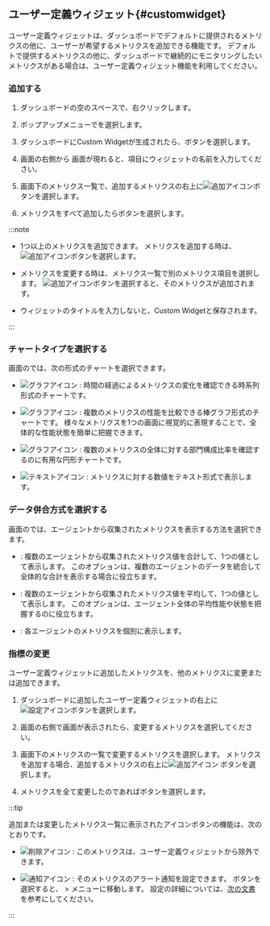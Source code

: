 ## ユーザー定義ウィジェット{#customwidget}

ユーザー定義ウィジェットは、ダッシュボードでデフォルトに提供されるメトリクスの他に、ユーザーが希望するメトリクスを追加できる機能です。 デフォルトで提供するメトリクスの他に、ダッシュボードで継続的にモニタリングしたいメトリクスがある場合は、ユーザー定義ウィジェット機能を利用してください。

### 追加する

1. ダッシュボードの空のスペースで、右クリックします。

2. ポップアップメニューで<Cmdname sid="BTN08346" className="uitext" />を選択します。

3. ダッシュボードに<UI>Custom Widget</UI>が生成されたら、<Cmdname sid="CNT08130" className="uitext" />ボタンを選択します。

   <ImgLang img="db-add-custom-widget.png" desc="Custom widget" />

4. 画面の右側から <Cmdname sid="BTN08346" className="uitext" />画面が現れると、<Cmdname sid="title" className="uitext" />項目にウィジェットの名前を入力してください。

   <ImgLang img="db-add-custom-widget-setting.png" desc="Custom widget" />

5. 画面下のメトリクス一覧で、追加するメトリクスの右上に![追加アイコン](/img/ico-add.svg)ボタンを選択します。

6. メトリクスをすべて追加したら<Cmdname sid="save" className="uitext" />ボタンを選択します。

:::note

- 1つ以上のメトリクスを追加できます。 メトリクスを追加する時は、![追加アイコン](/img/ico-add.svg)ボタンを選択します。

- メトリクスを変更する時は、メトリクス一覧で別のメトリクス項目を選択します。 ![追加アイコン](/img/ico-add.svg)ボタンを選択すると、そのメトリクスが追加されます。

- ウィジェットのタイトルを入力しないと、Custom Widgetと保存されます。

:::

### チャートタイプを選択する

<Cmdname sid="BTN08346" className="uitext" />画面の<Cmdname sid="TTL08259" className="uitext" />では、次の形式のチャートを選択できます。

- ![グラフアイコン](/img/ico-normal-graph.svg) <Cmdname sid="series" className="uitext" />: 時間の経過によるメトリクスの変化を確認できる時系列形式のチャートです。

- ![グラフアイコン](/img/ic-equalizer-chart.svg) <Cmdname sid="equalizer" className="uitext" />: 複数のメトリクスの性能を比較できる棒グラフ形式のチャートです。 様々なメトリクスを1つの画面に視覚的に表現することで、全体的な性能状態を簡単に把握できます。

- ![グラフアイコン](/img/ic-pie-chart.svg) <Cmdname sid="pie" className="uitext" />: 複数のメトリクスの全体に対する部門構成比率を確認するのに有用な円形チャートです。

- ![テキストアイコン](/img/ic-text-widget.svg) <Cmdname sid="text" className="uitext" />: メトリクスに対する数値をテキスト形式で表示します。

### データ併合方式を選択する

<Cmdname sid="BTN08346" className="uitext" />画面の<Cmdname sid="TTL08348" className="uitext" />では、エージェントから収集されたメトリクスを表示する方法を選択できます。

- <Cmdname sid="merge_sum" className="uitext" />: 複数のエージェントから収集されたメトリクス値を合計して、1つの値として表示します。 このオプションは、複数のエージェントのデータを統合して全体的な合計を表示する場合に役立ちます。

- <Cmdname sid="merge_avg" className="uitext" />: 複数のエージェントから収集されたメトリクス値を平均して、1つの値として表示します。 このオプションは、エージェント全体の平均性能や状態を把握するのに役立ちます。

- <Cmdname sid="BTN08359" className="uitext" /> : 各エージェントのメトリクスを個別に表示します。

### 指標の変更

ユーザー定義ウィジェットに追加したメトリクスを、他のメトリクスに変更または追加できます。

1. ダッシュボードに追加したユーザー定義ウィジェットの右上に![設定アイコン](/img/ico-setting.svg)ボタンを選択します。

2. 画面の右側で<Cmdname sid="BTN08346" className="uitext" />画面が表示されたら、変更するメトリクスを選択してください。

   <ImgLang img="db-add-custom-widget-setting-change.png" desc="Custom widget" />

3. 画面下のメトリクスの一覧で変更するメトリクスを選択します。 メトリクスを追加する場合、追加するメトリクスの右上に![追加アイコン](/img/ico-add.svg) ボタンを選択します。 

4. メトリクスを全て変更したのであれば<Cmdname sid="save" className="uitext" />ボタンを選択します。

:::tip

追加または変更したメトリクス一覧に表示されたアイコンボタンの機能は、次のとおりです。

- ![削除アイコン](/img/ico-trash.svg) : このメトリクスは、ユーザー定義ウィジェットから除外できます。

- ![通知アイコン](/img/ic-alert.svg) : そのメトリクスのアラート通知を設定できます。 ボタンを選択すると、<Cmdname sid="side_event" className="uitext" /> &gt; <Cmdname sid="side_eventSetting" className="uitext" />メニューに移動します。 <Cmdname sid="metrics_event" className="uitext" />設定の詳細については、[次の文書](metric-warning-notice)を参考にしてください。

:::

